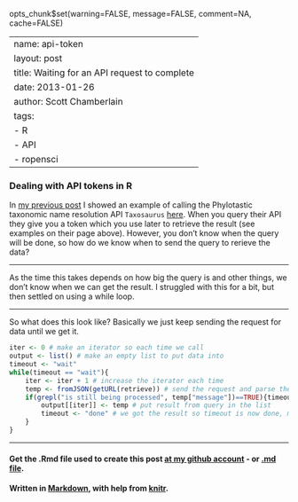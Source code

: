 opts_chunk$set(warning=FALSE, message=FALSE, comment=NA, cache=FALSE)

---
name: api-token
layout: post
title: Waiting for an API request to complete
date: 2013-01-26
author: Scott Chamberlain
tags: 
- R
- API
- ropensci
---

### Dealing with API tokens in R

In [my previous post](http://schamberlain.github.com/2013/01/tnrs-use-case/) I showed an example of calling the Phylotastic taxonomic name resolution API `Taxosaurus` [here](http://api.phylotastic.org/tnrs).  When you query their API they give you a token which you use later to retrieve the result (see examples on their page above). However, you don't know when the query will be done, so how do we know when to send the query to rerieve the data?

***************

As the time this takes depends on how big the query is and other things, we don't know when we can get the result. I struggled with this for a bit, but then settled on using a while loop. 

***************

So what does this look like?  Basically we just keep sending the request for data until we get it.

```r
iter <- 0 # make an iterator so each time we call 
output <- list() # make an empty list to put data into
timeout <- "wait" 
while(timeout == "wait"){ 
	iter <- iter + 1 # increase the iterator each time
	temp <- fromJSON(getURL(retrieve)) # send the request and parse the JSON
	if(grepl("is still being processed", temp["message"])==TRUE){timeout <- "wait"} else {
		output[[iter]] <- temp # put result from query in the list
		timeout <- "done" # we got the result so timeout is now done, making the while loop stop
	}
}
```

***************

#### Get the .Rmd file used to create this post [at my github account](https://github.com/SChamberlain/scott/blob/gh-pages/_drafts/2013-01-26-api-token.Rmd) - or [.md file](https://github.com/SChamberlain/scott/blob/gh-pages/_posts/2013-01-26-api-token.md).

#### Written in [Markdown](http://daringfireball.net/projects/markdown/), with help from [knitr](http://yihui.name/knitr/).